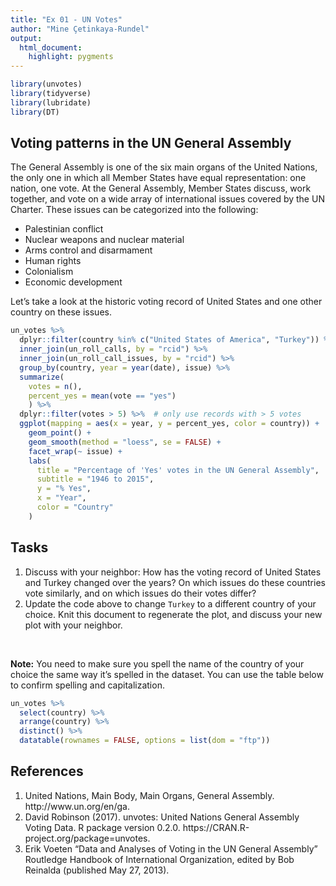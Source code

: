 ```yaml
---
title: "Ex 01 - UN Votes"
author: "Mine Çetinkaya-Rundel"
output: 
  html_document: 
    highlight: pygments
---
```


```r
library(unvotes)
library(tidyverse)
library(lubridate)
library(DT)
```

## Voting patterns in the UN General Assembly

The General Assembly is one of the six main organs of the United Nations, the only one in which all Member States have equal representation: one nation, one vote. At the General Assembly, Member States discuss, work together, and vote on a wide array of international issues covered by the UN Charter. These issues can be categorized into the following:

- Palestinian conflict
- Nuclear weapons and nuclear material
- Arms control and disarmament
- Human rights
- Colonialism
- Economic development

Let's take a look at the historic voting record of United States and one other 
country on these issues.

```r
un_votes %>%
  dplyr::filter(country %in% c("United States of America", "Turkey")) %>%
  inner_join(un_roll_calls, by = "rcid") %>%
  inner_join(un_roll_call_issues, by = "rcid") %>%
  group_by(country, year = year(date), issue) %>%
  summarize(
    votes = n(),
    percent_yes = mean(vote == "yes")
    ) %>%
  dplyr::filter(votes > 5) %>%  # only use records with > 5 votes
  ggplot(mapping = aes(x = year, y = percent_yes, color = country)) +
    geom_point() +
    geom_smooth(method = "loess", se = FALSE) +
    facet_wrap(~ issue) +
    labs(
      title = "Percentage of 'Yes' votes in the UN General Assembly",
      subtitle = "1946 to 2015",
      y = "% Yes",
      x = "Year",
      color = "Country"
    )
```

## Tasks

1. Discuss with your neighbor: How has the voting record of United States and 
Turkey changed over the years? On which issues do these countries vote 
similarly, and on which issues do their votes differ?
2. Update the code above to change `Turkey` to a different country of your 
choice. Knit this document to regenerate the plot, and discuss your new plot 
with your neighbor.

<br>

**Note:** You need to make sure you spell the name of the country of your 
choice the same way it's spelled in the dataset. You can use the table below 
to confirm spelling and capitalization.

```r
un_votes %>% 
  select(country) %>%
  arrange(country) %>% 
  distinct() %>%
  datatable(rownames = FALSE, options = list(dom = "ftp"))
```


## References

1. United Nations, Main Body, Main Organs, General Assembly. http://www.un.org/en/ga.
1. David Robinson (2017). unvotes: United Nations General Assembly Voting Data. 
R package version 0.2.0. https://CRAN.R-project.org/package=unvotes.
1. Erik Voeten "Data and Analyses of Voting in the UN General Assembly" 
Routledge Handbook of International Organization, edited by Bob Reinalda 
(published May 27, 2013).
